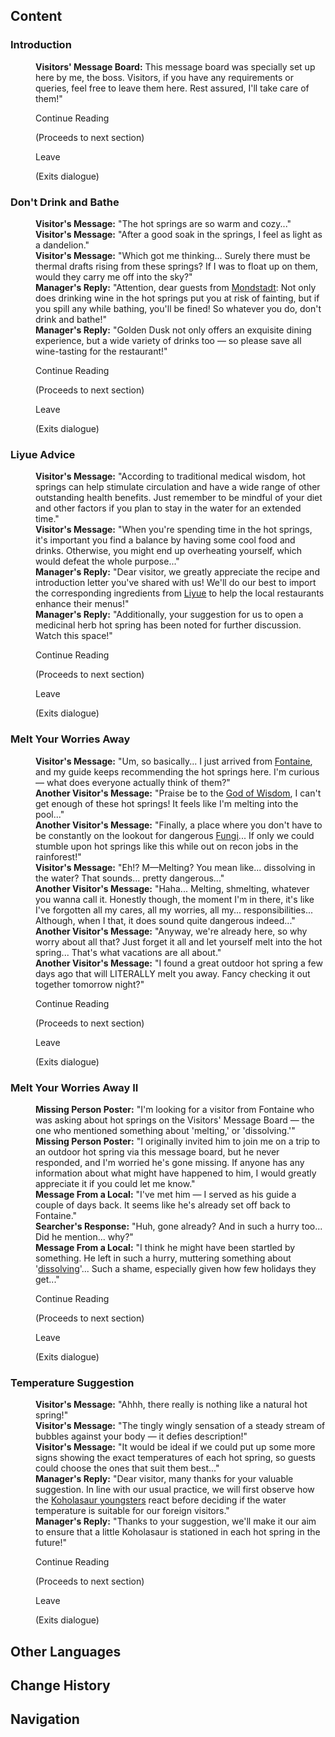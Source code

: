 {{Location Infobox
|image        = <gallery>
Sign Visitors' Message Board.png|In-game
Sign Visitors' Message Board Location.png|Map
</gallery>
|type         = Point of Interest
|type2        = Bulletin Board
|map_level    = 
|poi          = 
|subarea      = "People of the Springs"
|area         = Toyac Springs
|subregion    = 
|region       = Natlan
}}
{{Location Intro|The '''Visitors' Message Board'''|description=<p>{{If Self|Visitors' Message Board|It|The Visitors' Message Board}} is located across from [[Amina]]. The messages randomly cycle through every time "Continue Reading" is selected.</p>}}

==Content==
{{Dialogue Start}}
===Introduction===
:'''Visitors' Message Board:''' This message board was specially set up here by me, the boss. Visitors, if you have any requirements or queries, feel free to leave them here. Rest assured, I'll take care of them!"
:{{DIcon}} Continue Reading
:;(Proceeds to next section)
:{{DIcon}} Leave
:;(Exits dialogue)

===Don't Drink and Bathe===
:'''Visitor's Message:''' "The hot springs are so warm and cozy..."
:'''Visitor's Message:''' "After a good soak in the springs, I feel as light as a dandelion."
:'''Visitor's Message:''' "Which got me thinking... Surely there must be thermal drafts rising from these springs? If I was to float up on them, would they carry me off into the sky?"
:'''Manager's Reply:''' "Attention, dear guests from [[Mondstadt]]: Not only does drinking wine in the hot springs put you at risk of fainting, but if you spill any while bathing, you'll be fined! So whatever you do, don't drink and bathe!"
:'''Manager's Reply:''' "Golden Dusk not only offers an exquisite dining experience, but a wide variety of drinks too &mdash; so please save all wine-tasting for the restaurant!"
:{{DIcon}} Continue Reading
:;(Proceeds to next section)
:{{DIcon}} Leave
:;(Exits dialogue)

===Liyue Advice===
:'''Visitor's Message:''' "According to traditional medical wisdom, hot springs can help stimulate circulation and have a wide range of other outstanding health benefits. Just remember to be mindful of your diet and other factors if you plan to stay in the water for an extended time."
:'''Visitor's Message:''' "When you're spending time in the hot springs, it's important you find a balance by having some cool food and drinks. Otherwise, you might end up overheating yourself, which would defeat the whole purpose..."
:'''Manager's Reply:''' "Dear visitor, we greatly appreciate the recipe and introduction letter you've shared with us! We'll do our best to import the corresponding ingredients from [[Liyue]] to help the local restaurants enhance their menus!"
:'''Manager's Reply:''' "Additionally, your suggestion for us to open a medicinal herb hot spring has been noted for further discussion. Watch this space!"
:{{DIcon}} Continue Reading
:;(Proceeds to next section)
:{{DIcon}} Leave
:;(Exits dialogue)

===Melt Your Worries Away===
:'''Visitor's Message:''' "Um, so basically... I just arrived from [[Fontaine]], and my guide keeps recommending the hot springs here. I'm curious &mdash; what does everyone actually think of them?"
:'''Another Visitor's Message:''' "Praise be to the [[God of Wisdom]], I can't get enough of these hot springs! It feels like I'm melting into the pool..."
:'''Another Visitor's Message:''' "Finally, a place where you don't have to be constantly on the lookout for dangerous [[Fungi]]... If only we could stumble upon hot springs like this while out on recon jobs in the rainforest!"
:'''Visitor's Message:''' "Eh!? M&mdash;Melting? You mean like... dissolving in the water? That sounds... pretty dangerous..."
:'''Another Visitor's Message:''' "Haha... Melting, shmelting, whatever you wanna call it. Honestly though, the moment I'm in there, it's like I've forgotten all my cares, all my worries, all my... responsibilities... Although, when I {{sic|put like}} that, it does sound quite dangerous indeed..."
:'''Another Visitor's Message:''' "Anyway, we're already here, so why worry about all that? Just forget it all and let yourself melt into the hot spring... That's what vacations are all about."
:'''Another Visitor's Message:''' "I found a great outdoor hot spring a few days ago that will LITERALLY melt you away. Fancy checking it out together tomorrow night?"
:{{DIcon}} Continue Reading
:;(Proceeds to next section)
:{{DIcon}} Leave
:;(Exits dialogue)

===Melt Your Worries Away II===
:'''Missing Person Poster:''' "I'm looking for a visitor from Fontaine who was asking about hot springs on the Visitors' Message Board &mdash; the one who mentioned something about 'melting,' or 'dissolving.'"
:'''Missing Person Poster:''' "I originally invited him to join me on a trip to an outdoor hot spring via this message board, but he never responded, and I'm worried he's gone missing. If anyone has any information about what might have happened to him, I would greatly appreciate it if you could let me know."
:'''Message From a Local:''' "I've met him &mdash; I served as his guide a couple of days back. It seems like he's already set off back to Fontaine."
:'''Searcher's Response:''' "Huh, gone already? And in such a hurry too... Did he mention... why?"
:'''Message From a Local:''' "I think he might have been startled by something. He left in such a hurry, muttering something about '[[Prophecy of Fontaine|dissolving]]'... Such a shame, especially given how few holidays they get..."
:{{DIcon}} Continue Reading
:;(Proceeds to next section)
:{{DIcon}} Leave
:;(Exits dialogue)

===Temperature Suggestion===
:'''Visitor's Message:''' "Ahhh, there really is nothing like a natural hot spring!"
:'''Visitor's Message:''' "The tingly wingly sensation of a steady stream of bubbles against your body &mdash; it defies description!"
:'''Visitor's Message:''' "It would be ideal if we could put up some more signs showing the exact temperatures of each hot spring, so guests could choose the ones that suit them best..."
:'''Manager's Reply:''' "Dear visitor, many thanks for your valuable suggestion. In line with our usual practice, we will first observe how the [[Koholasaur Whelp|Koholasaur youngsters]] react before deciding if the water temperature is suitable for our foreign visitors."
:'''Manager's Reply:''' "Thanks to your suggestion, we'll make it our aim to ensure that a little Koholasaur is stationed in each hot spring in the future!"
:{{DIcon}} Continue Reading
:;(Proceeds to next section)
:{{DIcon}} Leave
:;(Exits dialogue)
{{Dialogue End}}

==Other Languages==
{{Other Languages|default_hidden=1
|en      = Visitors' Message Board
|zhs     = 游客留言板公告
|zhs_rm  = 
|zht     = 遊客留言板公告
|zht_rm  = 
|ja      = 観光客掲示板のお知らせ
|ja_rm   = 
|ko      = 관람객 게시판 공지
|es      = Tablón de mensajes para visitantes
|fr      = Tableau de messages des touristes
|ru      = Доска объявлений для туристов
|th      = ประกาศกระดานข้อความจากนักท่องเที่ยว
|th_rm   = 
|vi      = Bảng Tin Nhắn Của Du Khách
|de      = Ankündigung auf der Gästetafel
|id      = Papan Pesan Pengunjung
|pt      = Quadro de Mensagens dos Visitantes
|tr      = Ziyaretçi Mesaj Panosu
|it      = Bacheca degli annunci dei visitatori
}}

==Change History==
{{Change History|5.0}}

==Navigation==
{{PoI Navbox|Natlan}}